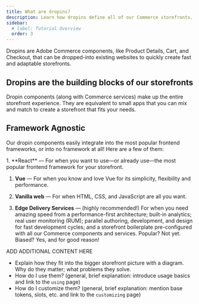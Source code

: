```yaml
---
title: What are dropins?
description: Learn how dropins define all of our Commerce storefronts.
sidebar:
  # label: Tutorial Overview
  order: 3
---
```



Dropins are Adobe Commerce components, like Product Details, Cart, and Checkout, that can be
dropped-into existing websites to quickly create fast and adaptable storefronts.

## Dropins are the building blocks of our storefronts

Dropin components (along with Commerce services) make up the entire storefront experience. They are equivalent to small apps that you can mix and match to create a storefront that fits your needs.

## Framework Agnostic

Our dropin components easily integrate into the most popular frontend frameworks, or into no framework at all! Here are a few of them:

<Steps>
1. **React** — For when you want to use—or already use—the most popular frontend framework for your storefront.

1. **Vue** — For when you know and love Vue for its simplicity, flexibility and performance.

1. **Vanilla web** — For when HTML, CSS, and JavaScript are all you want.

1. **Edge Delivery Services** — (highly recommended!) For when you need amazing speed from a performance-first architecture; built-in analytics; real user monitoring (RUM); parallel authoring, development, and design for fast development cycles; and a storefront boilerplate pre-configured with all our Commerce components and services. Popular? Not yet. Biased? Yes, and for good reason!
   </Steps>

ADD ADDITIONAL CONTENT HERE

- Explain how they fit into the bigger storefront picture with a diagram. Why do they matter; what problems they solve.
- How do I use them? (general, brief explanation: introduce usage basics and link to the `using` page)
- How do I customize them? (general, brief explanation: mention base tokens, slots, etc. and link to the `customizing` page)
